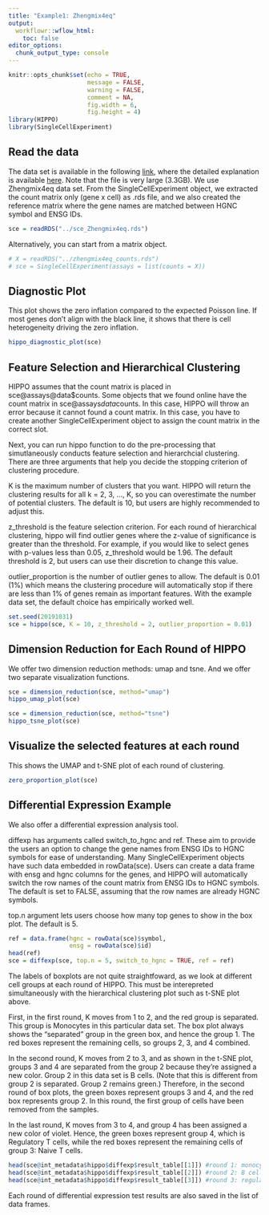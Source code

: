 ```yaml
---
title: "Example1: Zhengmix4eq"
output:
  workflowr::wflow_html:
    toc: false
editor_options:
  chunk_output_type: console
---
```

```r
knitr::opts_chunk$set(echo = TRUE,
                      message = FALSE,
                      warning = FALSE,
                      comment = NA,
                      fig.width = 6,
                      fig.height = 4)
library(HIPPO)
library(SingleCellExperiment)
```

## Read the data

The data set is available in the following [link](http://imlspenticton.uzh.ch/robinson_lab/DuoClustering2018/DuoClustering2018.tar.gz), where the detailed explanation is available [here](https://github.com/markrobinsonuzh/scRNAseq_clustering_comparison). Note that the file is very large (3.3GB). We use Zhengmix4eq data set. From the SingleCellExperiment object, we extracted the count matrix only (gene x cell) as .rds file, and we also created the reference matrix where the gene names are matched between HGNC symbol and ENSG IDs. 

```r
sce = readRDS("../sce_Zhengmix4eq.rds")
```

Alternatively, you can start from a matrix object.

```r
# X = readRDS("../zhengmix4eq_counts.rds")
# sce = SingleCellExperiment(assays = list(counts = X))
```

## Diagnostic Plot

This plot shows the zero inflation compared to the expected Poisson line. If most genes don't align with the black line, it shows that there is cell heterogeneity driving the zero inflation.

```r
hippo_diagnostic_plot(sce)
```

## Feature Selection and Hierarchical Clustering

HIPPO assumes that the count matrix is placed in sce@assays@data$counts. Some objects that we found online have the count matrix in sce@assays$data$counts. In this case, HIPPO will throw an error because it cannot found a count matrix. In this case, you have to create another SingleCellExperiment object to assign the count matrix in the correct slot.

Next, you can run hippo function to do the pre-processing that simutlaneously conducts feature selection and hierarchcial clustering. There are three arguments that help you decide the stopping criterion of clustering procedure.

K is the maximum number of clusters that you want. HIPPO will return the clustering results for all k = 2, 3, ..., K, so you can overestimate the number of potential clusters. The default is 10, but users are highly recommended to adjust this.

z_threshold is the feature selection criterion. For each round of hierarchical clustering, hippo will find outlier genes where the z-value of significance is greater than the threshold. For example, if you would like to select genes with p-values less than 0.05, z_threshold would be 1.96. The default threshold is 2, but users can use their discretion to change this value.

outlier_proportion is the number of outlier genes to allow. The default is 0.01 (1%) which means the clustering procedure will automatically stop if there are less than 1% of genes remain as important features. With the example data set, the default choice has empirically worked well.

```r
set.seed(20191031)
sce = hippo(sce, K = 10, z_threshold = 2, outlier_proportion = 0.01)
```

## Dimension Reduction for Each Round of HIPPO

We offer two dimension reduction methods: umap and tsne. And we offer two separate visualization functions.

```r
sce = dimension_reduction(sce, method="umap")
hippo_umap_plot(sce)
```


```r
sce = dimension_reduction(sce, method="tsne")
hippo_tsne_plot(sce)
```

## Visualize the selected features at each round

This shows the UMAP and t-SNE plot of each round of clustering. 

```r
zero_proportion_plot(sce)
```

## Differential Expression Example

We also offer a differential expression analysis tool.

diffexp has arguments called switch_to_hgnc and ref. These aim to provide the users an option to change the gene names from ENSG IDs to HGNC symbols for ease of understanding. Many SingleCellExperiment objects have such data embedded in rowData(sce). Users can create a data frame with ensg and hgnc columns for the genes, and HIPPO will automatically switch the row names of the count matrix from ENSG IDs to HGNC symbols. The default is set to FALSE, assuming that the row names are already HGNC symbols.

top.n argument lets users choose how many top genes to show in the box plot. The default is 5.

```r
ref = data.frame(hgnc = rowData(sce)$symbol,
                 ensg = rowData(sce)$id)
head(ref)
sce = diffexp(sce, top.n = 5, switch_to_hgnc = TRUE, ref = ref)
```

The labels of boxplots are not quite straightfoward, as we look at different cell groups at each round of HIPPO. This must be interepreted simultaneously with the hierarchical clustering plot such as t-SNE plot above.

First, in the first round, K moves from 1 to 2, and the red group is separated. This group is Monocytes in this particular data set. The box plot always shows the "separated" group in the green box, and hence the group 1. The red boxes represent the remaining cells, so groups 2, 3, and 4 combined.

In the second round, K moves from 2 to 3, and as shown in the t-SNE plot, groups 3 and 4 are separated from the group 2 because they're assigned a new color. Group 2 in this data set is B cells. (Note that this is different from group 2 is separated. Group 2 remains green.) Therefore, in the second round of box plots, the green boxes represent groups 3 and 4, and the red box represents group 2. In this round, the first group of cells have been removed from the samples.

In the last round, K moves from 3 to 4, and group 4 has been assigned a new color of violet. Hence, the green boxes represent group 4, which is Regulatory T cells, while the red boxes represent the remaining cells of group 3: Naive T cells.

```r
head(sce@int_metadata$hippo$diffexp$result_table[[1]]) #round 1: monocytes
head(sce@int_metadata$hippo$diffexp$result_table[[2]]) #round 2: B cells
head(sce@int_metadata$hippo$diffexp$result_table[[3]]) #round 3: regulatory T cells
```

Each round of differential expression test results are also saved in the list of data frames.


